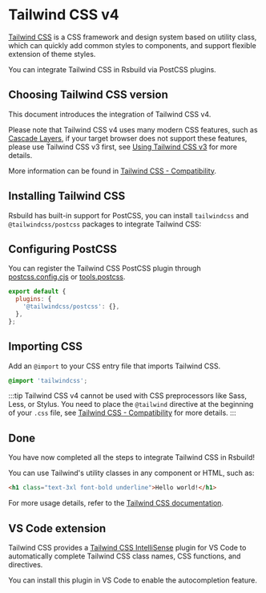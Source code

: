 # Tailwind CSS v4

[Tailwind CSS](https://tailwindcss.com/) is a CSS framework and design system based on utility class, which can quickly add common styles to components, and support flexible extension of theme styles.

You can integrate Tailwind CSS in Rsbuild via PostCSS plugins.

## Choosing Tailwind CSS version

This document introduces the integration of Tailwind CSS v4.

Please note that Tailwind CSS v4 uses many modern CSS features, such as [Cascade Layers](https://developer.mozilla.org/en-US/docs/Learn_web_development/Core/Styling_basics/Cascade_layers), if your target browser does not support these features, please use Tailwind CSS v3 first, see [Using Tailwind CSS v3](/guide/styling/tailwindcss-v3) for more details.

More information can be found in [Tailwind CSS - Compatibility](https://tailwindcss.com/docs/compatibility).

## Installing Tailwind CSS

Rsbuild has built-in support for PostCSS, you can install `tailwindcss` and `@tailwindcss/postcss` packages to integrate Tailwind CSS:


<PackageManagerTabs command="add tailwindcss @tailwindcss/postcss -D" />

## Configuring PostCSS

You can register the Tailwind CSS PostCSS plugin through [postcss.config.cjs](https://npmjs.com/package/postcss-loader#config) or [tools.postcss](/config/tools/postcss).

```js title="postcss.config.mjs"
export default {
  plugins: {
    '@tailwindcss/postcss': {},
  },
};
```

## Importing CSS

Add an `@import` to your CSS entry file that imports Tailwind CSS.

```css title="src/index.css"
@import 'tailwindcss';
```

:::tip
Tailwind CSS v4 cannot be used with CSS preprocessors like Sass, Less, or Stylus. You need to place the `@tailwind` directive at the beginning of your `.css` file, see [Tailwind CSS - Compatibility](https://tailwindcss.com/docs/compatibility#sass-less-and-stylus) for more details.
:::

## Done

You have now completed all the steps to integrate Tailwind CSS in Rsbuild!

You can use Tailwind's utility classes in any component or HTML, such as:

```html
<h1 class="text-3xl font-bold underline">Hello world!</h1>
```

For more usage details, refer to the [Tailwind CSS documentation](https://tailwindcss.com/).

## VS Code extension

Tailwind CSS provides a [Tailwind CSS IntelliSense](https://github.com/tailwindlabs/tailwindcss-intellisense) plugin for VS Code to automatically complete Tailwind CSS class names, CSS functions, and directives.

You can install this plugin in VS Code to enable the autocompletion feature.
